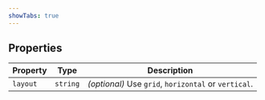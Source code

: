 ```yaml
---
showTabs: true
---
```


## Properties

| Property | Type     | Description                                          |
| -------- | -------- | ---------------------------------------------------- |
| `layout` | `string` | _(optional)_ Use `grid`, `horizontal` or `vertical`. |
